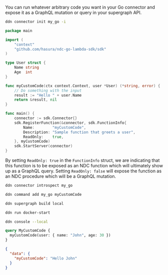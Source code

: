 You can run whatever arbitrary code you want in your Go connector and expose it as a GraphQL mutation or query in your
supergraph API.

```sh title="Initialize a new connector and select hasura/go from the list:"
ddn connector init my_go -i
```

```go title="Replace the functions.go contents with your own custom code:"
package main

import (
	"context"
	"github.com/hasura/ndc-go-lambda-sdk/sdk"
)

type User struct {
	Name string
	Age  int
}

func myCustomCode(ctx context.Context, user *User) (*string, error) {
	// Do something with the input
	result := "Hello " + user.Name
	return &result, nil
}

func main() {
	connector := sdk.Connector{}
	sdk.RegisterFunction(&connector, sdk.FunctionInfo{
		Name:        "myCustomCode",
		Description: "Sample function that greets a user",
		ReadOnly:    true,
	}, myCustomCode)
	sdk.StartServer(connector)
}
```

By setting `ReadOnly: true` in the `FunctionInfo` struct, we are indicating that this function is to be exposed as an
NDC function which will ultimately show up as a GraphQL query. Setting `ReadOnly: false` will expose the function as an
NDC procedure which will be a GraphQL mutation.

```bash title="Introspect the connector:"
ddn connector introspect my_go
```

```bash title="Track the function:"
ddn command add my_go myCustomCode
```

```bash title="Create a new build:"
ddn supergraph build local
```

```bash title="Start your services:"
ddn run docker-start
```

```bash title="Open your development console:"
ddn console --local
```

```graphql title="You can now query your native operation:"
query MyCustomCode {
  myCustomCode(user: { name: "John", age: 30 })
}
```

```json title="You will see a response like this:"
{
  "data": {
    "myCustomCode": "Hello John"
  }
}
```
